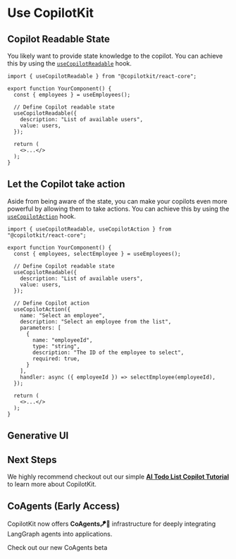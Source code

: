 

# Use CopilotKit

## Copilot Readable State

You likely want to provide state knowledge to the copilot. You can achieve this by using the [`useCopilotReadable`](/reference/hooks/useCopilotReadable) hook.

```tsx filename="YourComponent.tsx" showLineNumbers {1,7-10}
import { useCopilotReadable } from "@copilotkit/react-core";

export function YourComponent() {
  const { employees } = useEmployees();

  // Define Copilot readable state
  useCopilotReadable({
    description: "List of available users",
    value: users,
  });

  return (
    <>...</>
  );
}
```

## Let the Copilot take action

Aside from being aware of the state, you can make your copilots even more powerful by allowing them to take actions. You can achieve this by using the [`useCopilotAction`](/reference/hooks/useCopilotAction) hook.

```tsx filename="YourComponent.tsx" showLineNumbers {13-25} /useCopilotAction/1
import { useCopilotReadable, useCopilotAction } from "@copilotkit/react-core";

export function YourComponent() {
  const { employees, selectEmployee } = useEmployees();

  // Define Copilot readable state
  useCopilotReadable({
    description: "List of available users",
    value: users,
  });

  // Define Copilot action
  useCopilotAction({
    name: "Select an employee",
    description: "Select an employee from the list",
    parameters: [
      {
        name: "employeeId",
        type: "string",
        description: "The ID of the employee to select",
        required: true,
      }
    ],
    handler: async ({ employeeId }) => selectEmployee(employeeId),
  });

  return (
    <>...</>
  );
}
```

## Generative UI

<GenerativeUiQuickstart />




## Next Steps

We highly recommend checkout out our simple **[AI Todo List Copilot Tutorial](/tutorial-ai-todo-list-copilot/overview)** to learn more about CopilotKit.

## CoAgents (Early Access)

CopilotKit now offers **CoAgents🪁🤖** infrastructure for deeply integrating LangGraph agents into applications.
<div className="mt-4">
  <Link href="/coagents" className="text-blue-600 hover:text-blue-800 underline">
    Check out our new CoAgents beta
  </Link>
</div>
